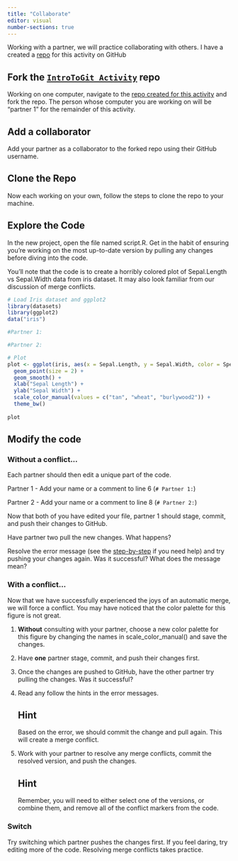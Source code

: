 ```yaml
---
title: "Collaborate"
editor: visual
number-sections: true
---
```


Working with a partner, we will practice collaborating with others. I have a created a [repo](https://github.com/bcknr/IntroToGit_Activity) for this activity on GitHub

## Fork the [`IntroToGit_Activity`](https://github.com/bcknr/IntroToGit_Activity) repo

Working on one computer, navigate to the [repo created for this activity](https://github.com/bcknr/IntroToGit_Activity) and fork the repo. The person whose computer you are working on will be "partner 1" for the remainder of this activity.

## Add a collaborator

Add your partner as a collaborator to the forked repo using their GitHub username.

## Clone the Repo

Now each working on your own, follow the steps to clone the repo to your machine.

## Explore the Code

In the new project, open the file named script.R. Get in the habit of ensuring you're working on the most up-to-date version by pulling any changes before diving into the code.

You'll note that the code is to create a horribly colored plot of Sepal.Length vs Sepal.Width data from iris dataset. It may also look familiar from our discussion of merge conflicts.

```r
# Load Iris dataset and ggplot2
library(datasets)
library(ggplot2)
data("iris")

#Partner 1: 

#Partner 2: 

# Plot
plot <- ggplot(iris, aes(x = Sepal.Length, y = Sepal.Width, color = Species)) +
  geom_point(size = 2) +
  geom_smooth() +
  xlab("Sepal Length") +
  ylab("Sepal Width") +
  scale_color_manual(values = c("tan", "wheat", "burlywood2")) +
  theme_bw()
  
plot
```

## Modify the code

### Without a conflict...

Each partner should then edit a unique part of the code.

Partner 1 - Add your name or a comment to line 6 (`# Partner 1:`)

Partner 2 - Add your name or a comment to line 8 (`# Partner 2:`)

Now that both of you have edited your file, partner 1 should stage, commit, and push their changes to GitHub.

Have partner two pull the new changes. What happens?

Resolve the error message (see the [step-by-step](../intro/collab.qmd) if you need help) and try pushing your changes again. Was it successful? What does the message mean?

### With a conflict...

Now that we have successfully experienced the joys of an automatic merge, we will force a conflict. You may have noticed that the color palette for this figure is not great.

1.  **Without** consulting with your partner, choose a new color palette for this figure by changing the names in scale_color_manual() and save the changes.

2.  Have **one** partner stage, commit, and push their changes first.

3.  Once the changes are pushed to GitHub, have the other partner try pulling the changes. Was it successful?

4.  Read any follow the hints in the error messages.

    ::: {.callout-tip collapse="true"}
    ## Hint
    Based on the error, we should commit the change and pull again. This will create a merge conflict.
    :::

5.  Work with your partner to resolve any merge conflicts, commit the resolved version, and push the changes.

    ::: {.callout-tip collapse="true"}
    ## Hint
    Remember, you will need to either select one of the versions, or combine them, and remove all of the conflict markers from the code.
    :::

### Switch

Try switching which partner pushes the changes first. If you feel daring, try editing more of the code. Resolving merge conflicts takes practice.
